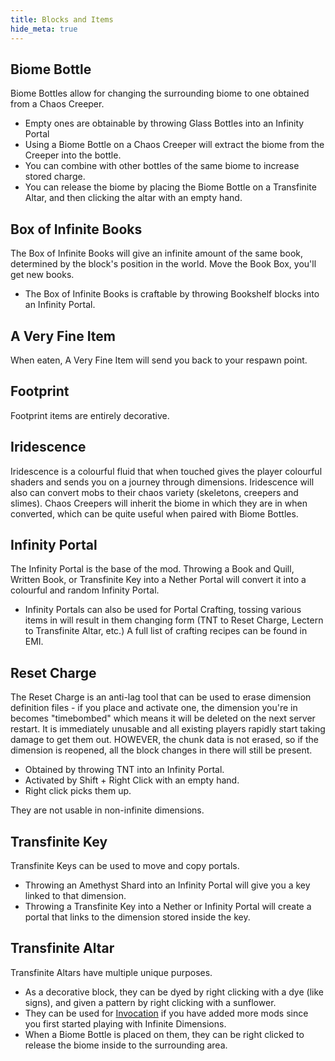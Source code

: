 ```yaml
---
title: Blocks and Items
hide_meta: true
---
```


## Biome Bottle

Biome Bottles allow for changing the surrounding biome to one obtained from a Chaos Creeper.
- Empty ones are obtainable by throwing Glass Bottles into an Infinity Portal
- Using a Biome Bottle on a Chaos Creeper will extract the biome from the Creeper into the bottle.
- You can combine with other bottles of the same biome to increase stored charge.
- You can release the biome by placing the Biome Bottle on a Transfinite Altar, and then clicking the altar with an empty hand.

## Box of Infinite Books

The Box of Infinite Books will give an infinite amount of the same book, determined by the block's position in the world.
Move the Book Box, you'll get new books.

- The Box of Infinite Books is craftable by throwing Bookshelf blocks into an Infinity Portal.

## A Very Fine Item

When eaten, A Very Fine Item will send you back to your respawn point.

## Footprint

Footprint items are entirely decorative.

## Iridescence

Iridescence is a colourful fluid that when touched gives the player colourful shaders and sends you on a journey through dimensions.
Iridescence will also can convert mobs to their chaos variety (skeletons, creepers and slimes).
Chaos Creepers will inherit the biome in which they are in when converted, which can be quite useful when paired with Biome Bottles.

## Infinity Portal

The Infinity Portal is the base of the mod. Throwing a Book and Quill, Written Book, or Transfinite Key into a Nether Portal
will convert it into a colourful and random Infinity Portal.

- Infinity Portals can also be used for Portal Crafting, tossing various items in will result in them changing form (TNT to Reset Charge, Lectern to Transfinite Altar, etc.)
A full list of crafting recipes can be found in EMI.

## Reset Charge

The Reset Charge is an anti-lag tool that can be used to erase dimension definition files - if you place and activate one,
the dimension you're in becomes "timebombed" which means it will be deleted on the next server restart.
It is immediately unusable and all existing players rapidly start taking damage to get them out.
HOWEVER, the chunk data is not erased, so if the dimension is reopened, all the block changes in there will still be present.

- Obtained by throwing TNT into an Infinity Portal.
- Activated by Shift + Right Click with an empty hand.
- Right click picks them up.

They are not usable in non-infinite dimensions.

## Transfinite Key

Transfinite Keys can be used to move and copy portals.
- Throwing an Amethyst Shard into an Infinity Portal will give you a key linked to that dimension.
- Throwing a Transfinite Key into a Nether or Infinity Portal will create a portal that links to the dimension stored inside the key.

## Transfinite Altar

Transfinite Altars have multiple unique purposes.
- As a decorative block, they can be dyed by right clicking with a dye (like signs), and given a pattern by right clicking with a sunflower.
- They can be used for [Invocation](Invocation) if you have added more mods since you first started playing with Infinite Dimensions.
- When a Biome Bottle is placed on them, they can be right clicked to release the biome inside to the surrounding area.